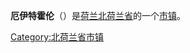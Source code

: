 {{Unreferenced|time=2018-08-19T13:45:03+00:00}}
{{Infobox Settlement
| name = 厄伊特霍伦<br/>Uithoorn
| image_skyline = Thamerkerk Uithoorn.jpg
| imagesize = 250px
| image_caption = 
| image_flag = Uithoorn vlag.svg
| image_shield = Coat of arms of Uithoorn.svg
| pushpin_map = Netherlands
| pushpin_label_position = bottom
| subdivision_type = 国家
| subdivision_name = {{NET}}
| subdivision_type1 = [[荷兰行政区划|省]]
| subdivision_name1 = [[北荷兰省|北荷兰省]]
| subdivision_type2 = 
| subdivision_name2 = 
| elevation_m = 
| elevation_ft = 
| area_total_km2 = 19.49
| population_as_of = 2006年
| population_total = 26970
| population_density_km2 = auto
| timezone = [[CET|CET]]
| utc_offset = +1
| timezone_DST = [[CEST|CEST]]
| utc_offset_DST = +2
| latd = 52
| latm = 15
| lats = 
| latNS = N
| longd = 4
| longm = 50
| longs = 
| longEW = E
| website =  
}}
'''厄伊特霍伦'''（{{lang-nl|Uithoorn}}）是[[荷兰|荷兰]][[北荷兰省|北荷兰省]]的一个[[市镇_(荷兰)|市镇]]。

{{Netherlands-geo-stub}}
{{North Holland Province}}

[[Category:北荷兰省市镇|Category:北荷兰省市镇]]